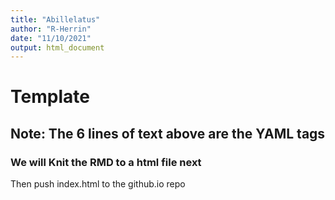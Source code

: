 ```yaml
---
title: "Abillelatus"
author: "R-Herrin"
date: "11/10/2021"
output: html_document
---
```



# Template 
## Note: The 6 lines of text above are the YAML tags 
### We will Knit the RMD to a html file next 
Then push index.html to the github.io repo







